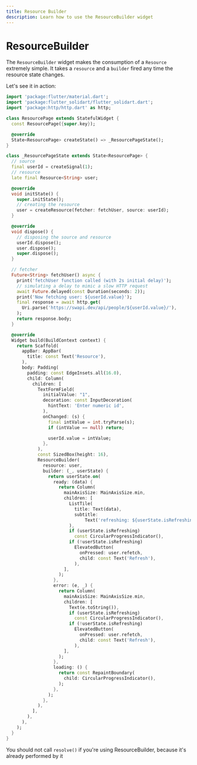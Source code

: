 ```yaml
---
title: Resource Builder
description: Learn how to use the ResourceBuilder widget
---
```


# ResourceBuilder

The `ResourceBuilder` widget makes the consumption of a `Resource` extremely simple.
It takes a `resource` and a `builder` fired any time the resource state changes.

Let's see it in action:
```dart
import 'package:flutter/material.dart';
import 'package:flutter_solidart/flutter_solidart.dart';
import 'package:http/http.dart' as http;

class ResourcePage extends StatefulWidget {
  const ResourcePage({super.key});

  @override
  State<ResourcePage> createState() => _ResourcePageState();
}

class _ResourcePageState extends State<ResourcePage> {
  // source
  final userId = createSignal(1);
  // resource
  late final Resource<String> user;

  @override
  void initState() {
    super.initState();
    // creating the resource
    user = createResource(fetcher: fetchUser, source: userId);
  }

  @override
  void dispose() {
    // disposing the source and resource
    userId.dispose();
    user.dispose();
    super.dispose();
  }

  // fetcher
  Future<String> fetchUser() async {
    print('fetchUser function called (with 2s initial delay)');
    // simulating a delay to mimic a slow HTTP request
    await Future.delayed(const Duration(seconds: 2));
    print('Now fetching user: ${userId.value}');
    final response = await http.get(
      Uri.parse('https://swapi.dev/api/people/${userId.value}/'),
    );
    return response.body;
  }

  @override
  Widget build(BuildContext context) {
    return Scaffold(
      appBar: AppBar(
        title: const Text('Resource'),
      ),
      body: Padding(
        padding: const EdgeInsets.all(16.0),
        child: Column(
          children: [
            TextFormField(
              initialValue: "1",
              decoration: const InputDecoration(
                hintText: 'Enter numeric id',
              ),
              onChanged: (s) {
                final intValue = int.tryParse(s);
                if (intValue == null) return;

                userId.value = intValue;
              },
            ),
            const SizedBox(height: 16),
            ResourceBuilder(
              resource: user,
              builder: (_, userState) {
                return userState.on(
                  ready: (data) {
                    return Column(
                      mainAxisSize: MainAxisSize.min,
                      children: [
                        ListTile(
                          title: Text(data),
                          subtitle:
                              Text('refreshing: ${userState.isRefreshing}'),
                        ),
                        if (userState.isRefreshing)
                          const CircularProgressIndicator(),
                        if (!userState.isRefreshing)
                          ElevatedButton(
                            onPressed: user.refetch,
                            child: const Text('Refresh'),
                          ),
                      ],
                    );
                  },
                  error: (e, _) {
                    return Column(
                      mainAxisSize: MainAxisSize.min,
                      children: [
                        Text(e.toString()),
                        if (userState.isRefreshing)
                          const CircularProgressIndicator(),
                        if (!userState.isRefreshing)
                          ElevatedButton(
                            onPressed: user.refetch,
                            child: const Text('Refresh'),
                          ),
                      ],
                    );
                  },
                  loading: () {
                    return const RepaintBoundary(
                      child: CircularProgressIndicator(),
                    );
                  },
                );
              },
            ),
          ],
        ),
      ),
    );
  }
}
```

<Warning>You should not call `resolve()` if you're using ResourceBuilder, because it's already performed by it</Warning>
